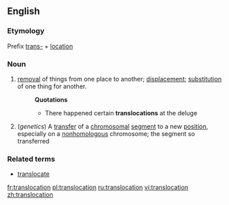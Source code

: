 ==English==
===Etymology===
Prefix [[trans-]] + [[location]]
===Noun===
#[[removal]] of things from one place to another; [[displacement]]; [[substitution]] of one thing for another.
#:'''Quotations'''
#:*There happened certain '''translocations''' at the deluge
#(''genetics'') A [[transfer]] of a [[chromosomal]] [[segment]] to a new [[position]], especially on a [[nonhomologous]] chromosome; the segment so transferred
===Related terms===
*[[translocate]]

[[fr:translocation]]
[[pl:translocation]]
[[ru:translocation]]
[[vi:translocation]]
[[zh:translocation]]